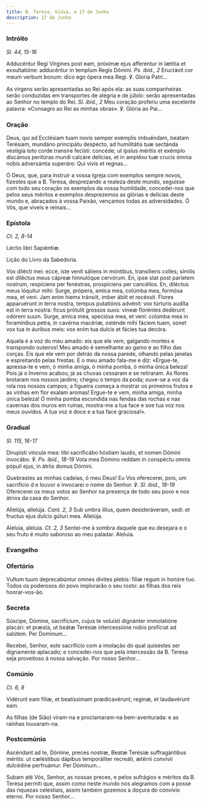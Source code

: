 ```yaml
---
title: B. Teresa, Viúva, a 17 de Junho
description: 17 de Junho
---
```


### Intróito

<em>Sl. 44, 15-16</em>

<div class="side-by-side not-content">

Adducéntur Regi Vírgines post eam, próximæ ejus afferéntur in lætitia et exsultatióne: adducéntur in templum Regis Dómini. <em>Ps. ibid., 2</em> Eructávit cor meum verbum bonum: dico ego ópera mea Regi. ℣. Gloria Patri...

As virgens serão apresentadas ao Rei após ela: as suas companheiras serão conduzidas em transportes de alegria e de júbilo: serão apresentadas ao Senhor no templo do Rei. <em>Sl. ibid., 2</em> Meu coração proferiu uma excelente palavra: «Consagro ao Rei as minhas obras». ℣. Glória ao Pai...

</div>

### Oração

<div class="side-by-side not-content">

Deus, qui ad Ecclésiam tuam novis semper exémplis imbuéndam, beátam Terésiam, mundáno principátu despécto, ad humilitátis tuæ sectánda vestigia toto corde transire fecísti: concéde; ut ipsíus méritis et exémplo discámus peritúras mundi calcáre delícias, et in ampléxu tuæ crucis ómnia nobis adversántia superáre: Qui vivis et regnas...

Ó Deus, que, para instruir a vossa Igreja com exemplos sempre novos, fizestes que a B. Teresa, desprezando a realeza deste mundo, seguisse com todo seu coração os exemplos da vossa humildade, concedei-nos que pelos seus méritos e exemplos desprezemos as glórias e delícias deste mundo e, abraçados à vossa Paixão, vençamos todas as adversidades. Ó Vós, que viveis e reinais...

</div>

### Epístola

<em>Ct. 2, 8-14</em>

<div class="side-by-side not-content">

Léctio libri Sapiéntiæ.

Lição do Livro da Sabedoria.

Vox dilécti mei: ecce, iste venit sáliens in móntibus, transíliens colles; símilis est diléctus meus cápreæ hinnulóque cervórum. En, ipse stat post paríetem nostrum, respíciens per fenéstras, prospíciens per cancéllos. En, diléctus meus lóquitur mihi: Surge, própera, amíca mea, colúmba mea, formósa mea, et veni. Jam enim hiems tránsiit, imber ábiit et recéssit. Flores apparuérunt in terra nostra, tempus putatiónis advénit: vox túrturis audíta est in terra nostra: ficus prótulit grossos suos: víneæ floréntes dedérunt odórem suum. Surge, amíca mea, speciósa mea, et veni: colúmba mea in foramínibus petra, in cavérna macériæ, osténde mihi fáciem tuam, sonet vox tua in áuribus meis: vox enim tua dulcis et fácies tua decóra.

Aquela é a voz do meu amado: eis que ele vem, galgando montes e transpondo outeiros! Meu amado é semelhante ao gamo e ao filho das corças. Eis que ele vem por detrás da nossa parede, olhando pelas janelas e espreitando pelas frestas. E o meu amado fala-me e diz: «Ergue-te, apressa-te e vem, ó minha amiga, ó minha pomba, ó minha única beleza! Pois já o Inverno acabou; já as chuvas cessaram e se retiraram. As flores brotaram nos nossos jardins; chegou o tempo da poda; ouve-se a voz da rola nos nossos campos; a figueira começa a mostrar os primeiros frutos e as vinhas em flor exalam aromas! Ergue-te e vem, minha amiga, minha única beleza! Ó minha pomba escondida nas fendas das rochas e nas cavernas dos muros em ruínas, mostra-me a tua face e soe tua voz nos meus ouvidos. A tua voz é doce e a tua face graciosa!».

</div>

### Gradual

<em>Sl. 115, 16-17</em>

<div class="side-by-side not-content">

Dirupísti víncula mea: tibi sacrificábo hóstiam laudis, et nomen Dómini invocábo. ℣. <em>Ps. ibid., 18-19</em> Vota mea Dómino reddam in conspéctu omnis pópuli ejus, in átriis domus Dómini.

Quebrastes as minhas cadeias, ó meu Deus! Eu Vos oferecerei, pois, um sacrifício d e louvor e invocarei o nome do Senhor. ℣. <em>Sl. ibid., 18-19</em> Oferecerei os meus votos ao Senhor na presença de todo seu povo e nos átrios da casa do Senhor.

Allelúja, allelúja. <em>Cant. 2, 3</em> Sub umbra illíus, quem desideráveram, sedi: et fructus ejus dulcis gúturi mea. Allelúja.

Aleluia, aleluia. <em>Ct. 2, 3</em> Sentei-me à sombra daquele que eu desejara e o seu fruto é muito saboroso ao meu paladar. Aleluia.

</div>

### Evangelho


<LinkCard
  href="/missal/comum/18virgensmartires2#evangelho"
  title="Virgens Mártires - Missa Me exspectavérunt"
/>

### Ofertório

<div class="side-by-side not-content">

Vultum tuum deprecabúntur omnes dívites plebis: filiæ regum in honóre tuo. Todos os poderosos do povo implorarão o seu rosto: as filhas dos reis honrar-vos-ão.

</div>

### Secreta

<div class="side-by-side not-content">

Súscipe, Dómine, sacrifícium, cujus te voluísti dignánter immolatióne placári: et præsta, ut beátæ Terésiæ intercessióne nobis profíciat ad salútem. Per Dominum...

Recebei, Senhor, este sacrifício com a imolação do qual quisestes ser dignamente aplacado; e concedei-nos que pela intercessão da B. Teresa seja proveitoso à nossa salvação. Por nosso Senhor...

</div>

### Comúnio

<em>Ct. 6, 8</em>

<div class="side-by-side not-content">

Vidérunt eam fíliæ, et beatíssimam prædicavérunt; reginæ, et laudavérunt eam.

As filhas (de Sião) viram-na e proclamaram-na bem-aventurada: e as rainhas louvaram-na.

</div>

### Postcomúnio

<div class="side-by-side not-content">

Ascéndant ad te, Dómine, preces nostræ, Beatæ Terésiæ suffragántibus méritis: ut cæléstibus dápibus temporáliter recreáti, ætérni convívii dulcédine perfruámur. Per Dóminum...

Subam até Vós, Senhor, as nossas preces, e pelos sufrágios e méritos da B. Teresa permiti que, assim como neste mundo nos alegramos com a posse das riquezas celestiais, assim também gozemos a doçura do convívio eterno. Por nosso Senhor...

</div>
